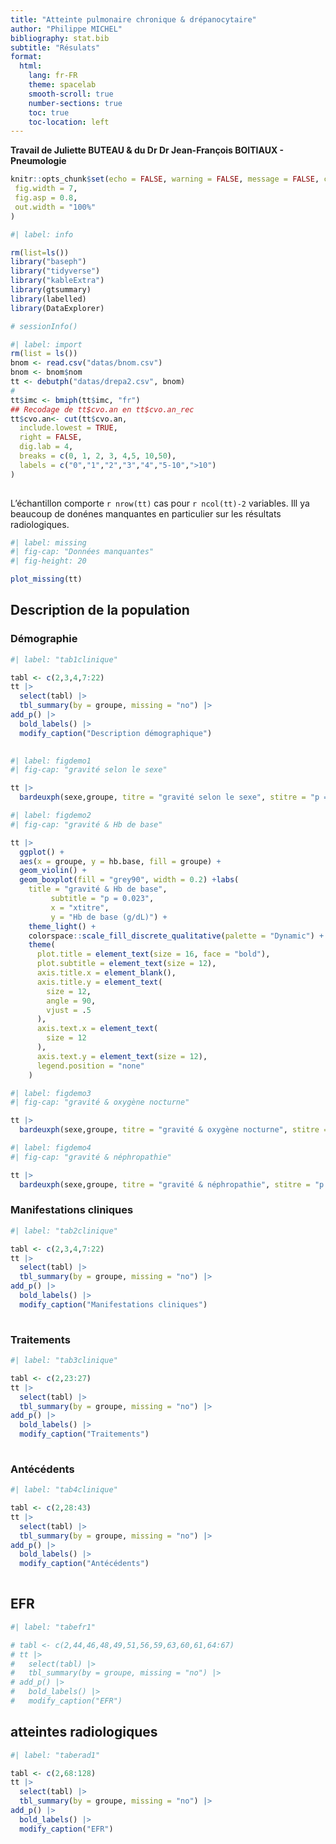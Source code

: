 ```yaml
---
title: "Atteinte pulmonaire chronique & drépanocytaire"
author: "Philippe MICHEL"
bibliography: stat.bib
subtitle: "Résulats"
format: 
  html:
    lang: fr-FR
    theme: spacelab
    smooth-scroll: true
    number-sections: true
    toc: true
    toc-location: left
---
```


**Travail de Juliette BUTEAU & du Dr Dr Jean-François BOITIAUX - Pneumologie**

```r
knitr::opts_chunk$set(echo = FALSE, warning = FALSE, message = FALSE, cache = FALSE,
 fig.width = 7,
 fig.asp = 0.8,
 out.width = "100%"
)
```

```r
#| label: info

rm(list=ls())
library("baseph")
library("tidyverse")
library("kableExtra")
library(gtsummary)
library(labelled)
library(DataExplorer)

# sessionInfo()
```

```r
#| label: import
rm(list = ls())
bnom <- read.csv("datas/bnom.csv")
bnom <- bnom$nom
tt <- debutph("datas/drepa2.csv", bnom)
#
tt$imc <- bmiph(tt$imc, "fr")
## Recodage de tt$cvo.an en tt$cvo.an_rec
tt$cvo.an<- cut(tt$cvo.an,
  include.lowest = TRUE,
  right = FALSE,
  dig.lab = 4,
  breaks = c(0, 1, 2, 3, 4,5, 10,50), 
  labels = c("0","1","2","3","4","5-10",">10")
)
  
```

L'échantillon comporte `r nrow(tt)` cas pour `r ncol(tt)-2` variables. Ill ya beaucoup de donénes manquantes en particulier sur les résultats radiologiques.

```r
#| label: missing
#| fig-cap: "Données manquantes"
#| fig-height: 20

plot_missing(tt)
```


## Description de la population

### Démographie

```r
#| label: "tab1clinique"

tabl <- c(2,3,4,7:22)
tt |> 
  select(tabl) |> 
  tbl_summary(by = groupe, missing = "no") |> 
add_p() |> 
  bold_labels() |> 
  modify_caption("Description démographique")
  
```

```r
#| label: figdemo1
#| fig-cap: "gravité selon le sexe"

tt |> 
  bardeuxph(sexe,groupe, titre = "gravité selon le sexe", stitre = "p = 0,017")
```

```r
#| label: figdemo2
#| fig-cap: "gravité & Hb de base"

tt |> 
  ggplot() +
  aes(x = groupe, y = hb.base, fill = groupe) +
  geom_violin() +
  geom_boxplot(fill = "grey90", width = 0.2) +labs(
    title = "gravité & Hb de base",
         subtitle = "p = 0.023",
         x = "xtitre",
         y = "Hb de base (g/dL)") +
    theme_light() +
    colorspace::scale_fill_discrete_qualitative(palette = "Dynamic") +
    theme(
      plot.title = element_text(size = 16, face = "bold"),
      plot.subtitle = element_text(size = 12),
      axis.title.x = element_blank(),
      axis.title.y = element_text(
        size = 12,
        angle = 90,
        vjust = .5
      ),
      axis.text.x = element_text(
        size = 12
      ),
      axis.text.y = element_text(size = 12),
      legend.position = "none"
    )
```

```r
#| label: figdemo3
#| fig-cap: "gravité & oxygène nocturne"

tt |> 
  bardeuxph(sexe,groupe, titre = "gravité & oxygène nocturne", stitre = "p = 0,018")
```

```r
#| label: figdemo4
#| fig-cap: "gravité & néphropathie"

tt |> 
  bardeuxph(sexe,groupe, titre = "gravité & néphropathie", stitre = "p = 0,004")
```

### Manifestations cliniques

```r
#| label: "tab2clinique"

tabl <- c(2,3,4,7:22)
tt |> 
  select(tabl) |> 
  tbl_summary(by = groupe, missing = "no") |> 
add_p() |> 
  bold_labels() |> 
  modify_caption("Manifestations cliniques")
  
```

### Traitements

```r
#| label: "tab3clinique"

tabl <- c(2,23:27)
tt |> 
  select(tabl) |> 
  tbl_summary(by = groupe, missing = "no") |> 
add_p() |> 
  bold_labels() |> 
  modify_caption("Traitements")
  
```

### Antécédents

```r
#| label: "tab4clinique"

tabl <- c(2,28:43)
tt |> 
  select(tabl) |> 
  tbl_summary(by = groupe, missing = "no") |> 
add_p() |> 
  bold_labels() |> 
  modify_caption("Antécédents")
  
```

## EFR


```r
#| label: "tabefr1"

# tabl <- c(2,44,46,48,49,51,56,59,63,60,61,64:67)
# tt |> 
#   select(tabl) |> 
#   tbl_summary(by = groupe, missing = "no") |> 
# add_p() |> 
#   bold_labels() |> 
#   modify_caption("EFR")
```


## atteintes radiologiques

```r
#| label: "taberad1"

tabl <- c(2,68:128)
tt |> 
  select(tabl) |> 
  tbl_summary(by = groupe, missing = "no") |> 
add_p() |> 
  bold_labels() |> 
  modify_caption("EFR")
```






